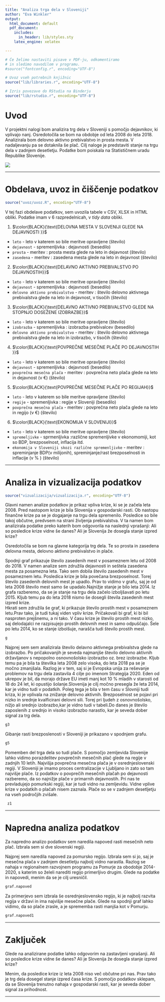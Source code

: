 ```yaml
---
title: "Analiza trga dela v Sloveniji"
author: "Eva Winkler"
output:
  html_document: default
  pdf_document:
    includes:
      in_header: lib/styles.sty
    latex_engine: xelatex

---
```

```r
# Če želimo nastaviti pisave v PDF-ju, odkomentiramo
# in sledimo navodilom v programu.
#source("fontconfig.r", encoding="UTF-8")

# Uvoz vseh potrebnih knjižnic
source("lib/libraries.r", encoding="UTF-8")
```

```r
# Izris povezave do RStudia na Binderju
source("lib/rstudio.r", encoding="UTF-8")
```

# Uvod

V projektni nalogi bom analizira trg dela v Sloveniji s pomočjo dejavnikov, ki vplivajo nanj. Osredotočila se bom na obdobje od leta 2008 do leta 2018. Analizirala bom delovno aktivno prebivalstvo in  prosta mesta. V nadaljevanju pa se dotaknila še plač. Cilj naloge je predstaviti stanje na trgu dela v zadnjem desetletju. Podatke bom poiskala na Statističnem uradu Republike Slovenije. 

![](slike/trgdela.png)

***

# Obdelava, uvoz in čiščenje podatkov

```r
source("uvoz/uvoz.R", encoding="UTF-8")
```

V tej fazi obdelave podatkov, sem uvozila tabele v CSV, XLSX in HTML obliki. Podatke imam v 6 razpredelnicah, v *tidy data* obliki. 

1. $\color{BLACK}{\text{DELOVNA MESTA V SLOVENIJI GLEDE NA DEJAVNOSTI }}$ 

  - `leto` - leto v katerem so bile meritve opravljene (število)
  - `dejavnost` - spremenljivka : dejavnosti (besedilo)
  - `prosta` - meritev : prosta mesta glede na leto in dejavnost  (število)
  - `zasedena` - meritev : zasedena mesta glede na leto in dejavnost  (število)
  
2. $\color{BLACK}{\text{DELAVNO AKTIVNO PREBIVALSTVO PO DEJAVNOSTIH}}$

  - `leto` - leto v katerem so bile meritve opravljene (število)
  - `dejavnost` - spremenljivka : dejavnosti (besedilo)
  - `delovno aktivno prebivalstvo` - meritev : število delovno aktivnega prebivalstva glede na leto in dejavnost, v tisočih (število)
  
3.  $\color{BLACK}{\text{DELAVNO AKTIVNO PREBIVALSTVO GLEDE NA STOPNJO DOSEŽENE IZOBRAZBE}}$

  - `leto` - leto v katerem so bile meritve opravljene (število)
  - `izobrazba` - spremenljivka : izobrazba prebivalcev (besedilo)
  - `delovno aktivno prebivalstvo` - meritev : število delovno aktivnega prebivalstva glede na leto in izobrazbo, v tisočih (število)
  
4. $\color{BLACK}{\text{POVPREČNE MESEČNE PLAČE PO DEJAVNOSTIH }}$

  - `leto` - leto v katerem so bile meritve opravljene (število)
  - `dejavnost` - spremenljivka : dejavnosti (besedilo)
  - `povprečna mesečna plača` - meritev : povprečna neto plača glede na leto in dejavnost (v €) (število)
  
5. $\color{BLACK}{\text{POVPREČNE MESEČNE PLAČE PO REGIJAH}}$ 

 - `leto` - leto v katerem so bile meritve opravljene (število)
  - `regije` - spremenljivka : regije v Sloveniji (besedilo)
  - `povprečna mesečna plača` - meritev : povprečna neto plača glede na leto in regijo  (v €) (število)
  
6. $\color{BLACK}{\text{EKONOMIJA V SLOVENIJI}}$

  - `leto` - leto v katerem so bile meritve opravljene (število)
  - `spremeljivke` - sprmenljivka :različne spremenljivke v ekonomomiji, kot so BDP,  brezposelnost, inflacija itd.
  - `ekonomija v Sloveniji skozi različne spremenljivke` - meritev : spreminjanje BDP(v milijonih), spreminjanje/rast brezposelnosti in inflacije (v % ) (število)
  

***

# Analiza in vizualizacija podatkov

```r
source("vizualizacija/vizualizacija.r", encoding="UTF-8")
```


Glavni namen analize podatkov je prikaz vpliva krize, ki se je začela leta 2008. Pred nastopom krize je bila Slovenija v gospodarski rasti. Ob nastopu finančne krize pa se je dogajanje na trgu dela spremenilo. Posledice so bile takoj občutne, predvsem na strani življenja prebivalstva. V ta namen bom analizirala podatke preko katerih bom odgovorila na naslednji vprašanji: 
Ali so posledice krize vidne še danes?
Ali je Slovenija že dosegla stanje izpred krize?

Osredotočila se bom na glavne kategorija trg dela. Te so prosta in zasedena delovna mesta, delovno aktivno prebivalstvo in plače.


Spodnji graf prikazuje število zasedenih mest v posameznem letu od 2008 do 2018. V namen analize sem združila dejavnosti in seštela zasedena mesta za posamezna leta. Tako sem dobila število zasedenih mest v posameznem letu. Posledica krize je bila povečana brezposelnost. Torej število zasedenih delovnih mest je upadlo. Prav to vidimo v grafu, saj je od leta 2008 število mest samo še upadalo.Najnižje stanje je bilo leta 2014. Iz grafa razberemo, da se je stanje na trgu dela začelo izboljšavati po letu 2015. Kljub temu pa do leta 2018 nismo še dosegli števila zasedenih mest izpred krize.  
Hkrati sem združila še graf, ki prikazuje število prostih mest v posameznem letu.Prav tako, je tudi tukaj viden vpliv krize. Pričakovali bi graf, ki bi bil nasproten prejšnemu, a ni tako. V času krize je število prostih mest nizko, saj delodajalci ne razpisujejo prostih delovnih mest in samo odpuščajo. Šele po letu 2014, ko se stanje izbolšuje, narašča tudi število prostih mest.

```r
g
```


Najprej sem sem analizirala število delavno aktivnega prebivalstva glede na izobrazbo. Po pričakovanjih je seveda najmanjše število delovno aktivnih državljanov s nepopolno osnovnošolsko izobrazbo oz. brez izobrazbe. Kljub temu pa je bila ta številka leta 2008 zelo visoka, do leta 2018 pa se je močno zmanjšala. Razlog je v tem, saj si je Evropska unija za reševanje problemov na trgu dela zastavila 4 cilje po imenom Strategija 2020. Eden od ukrepov je bil, da morajo države EU imeti manj kot 10 % mladih v starosti od 18 do 24 let, ki opustijo šolanje.Slovenija je cilj močno presegla že leta 2014, kar je vidno tudi v podatkih. Poleg tega je bila v tem času v Slovniji tudi kriza, ki je vplivala na znižanje delovno aktivnih. Brezposelnost se pojavi pri nizko in srednje kvalficirani delovni sili. Torej pri ljudeh z osnovnošolsko, nižjo ali srednjo izobrazbo,kar je vidno tudi v tabeli.Do danes je število zaposlenih z srednjo in visoko izobrazbo narastlo, kar je seveda dober signal za trg dela. 


```r
g3
```

Gibanje rasti brezposlenosti v Sloveniji je prikazano v spodnjem grafu. 

```r
g5
```


Pomemben del trga dela so tudi plače. S pomočjo zemljevida Slovenije lahko vidimo porazdelitev povprečnih mesečnih plač glede na regije v zadnjih 10 letih. Najvišja povprečna mesečna plača je v osrednjeslovenski regiji. V Sloveniji je imamo proces centralizacije v Ljubljano in zato so tam najvišje plače. Iz podatkov o povprečih mesečnih plačah po dejavnosti razberemo, da so najnižje plače v primarnih dejavnostih. Pri nas te prevladujejo pomurkski regiji, kar je tudi vidno na zemljevidu. Vidne vplive krize v podatkih o plačah nisem zaznala. Plače so se v zadnjem desetljetju na vseh področjih zvišale. 

```r
 z1
```



***

# Napredna analiza podatkov

Za napredno analizo podatkov sem naredila napoved rasti mesečnih neto plač. Izbrala sem si dve slovenski regiji. 

Najprej sem naredila napoved za pomursko regijo. Izbrala sem si jo, saj je mesečna plača v zadnjem desetletju najbolj vidno narastla. Razlog se nahaja v regionalnem razvojnem programu za Pomurje za obodobje 2014-2020, s katerim so želeli narediti regijo primerljivo drugim. Glede na podatke in napovedi, menim da se je cilj uresničil.

```r
graf.napoved
```

Za primerjevo sem izbrala še osrednjeslovensko regijo, ki je najbolj razvita regija v državi in ima najvišje mesečne plače. Glede na spodnji graf lahko vidimo, da so plače zrasle, a je sprememba rasti manjša kot v Pomurju. 

```r
graf.napoved1
```
***

# Zaključek 

Glede na analizirane podatke lahko odgovorim na zastavljeni vprašanji. 
Ali so posledice krize vidne še danes?
Ali je Slovenija že dosegla stanje izpred krize?

Menim, da posledice krize iz leta 2008 niso več občutne pri nas. Prav tako je trg dela dosegel stanje izpred časa krize. S pomočjo podatkov sklepam, da se Slovenija trenutno nahaja v gospodarski rasti, kar je seveda dober signal za prihodnost. 

***
